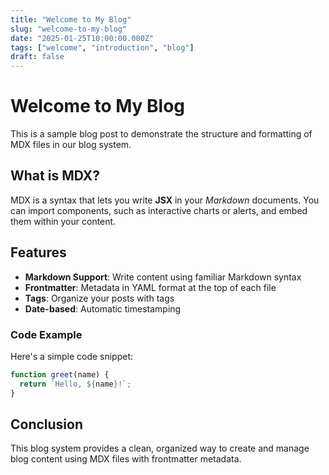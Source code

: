 ```yaml
---
title: "Welcome to My Blog"
slug: "welcome-to-my-blog"
date: "2025-01-25T10:00:00.000Z"
tags: ["welcome", "introduction", "blog"]
draft: false
---
```


# Welcome to My Blog

This is a sample blog post to demonstrate the structure and formatting of MDX files in our blog system.

## What is MDX?

MDX is a syntax that lets you write **JSX** in your *Markdown* documents. You can import components, such as interactive charts or alerts, and embed them within your content.

## Features

- **Markdown Support**: Write content using familiar Markdown syntax
- **Frontmatter**: Metadata in YAML format at the top of each file
- **Tags**: Organize your posts with tags
- **Date-based**: Automatic timestamping

### Code Example

Here's a simple code snippet:

```javascript
function greet(name) {
  return `Hello, ${name}!`;
}
```

## Conclusion

This blog system provides a clean, organized way to create and manage blog content using MDX files with frontmatter metadata.
